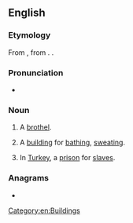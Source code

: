==English==

===Etymology===
From {{bor|en|it|bagno}}, from {{der|en|la|balneum||bath}}. {{doublet|en|bain}}.

===Pronunciation===
* {{IPA|en|/ˈbænɪɔ/}}

===Noun===
{{en-noun}}

# A [[brothel]].
# {{lb|en|obsolete}} A [[building]] for [[bathe|bathing]], [[sweat]]ing.
# {{lb|en|obsolete}} In [[Turkey]], a [[prison]] for [[slave]]s.

===Anagrams===
* {{anagrams|en|a=abgino|gabion}}

[[Category:en:Buildings]]